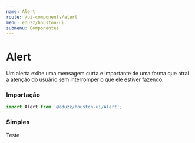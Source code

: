 ```yaml
---
name: Alert
route: /ui-components/alert
menu: eduzz/houston-ui
submenu: Componentes
---
```




# Alert

Um alerta exibe uma mensagem curta e importante de uma forma que atrai a atenção do usuário sem interromper o que ele estiver fazendo.

### Importação

```js
import Alert from '@eduzz/houston-ui/Alert';
```

### Simples

<Playground>
  <Alert>Teste</Alert>
</Playground>
